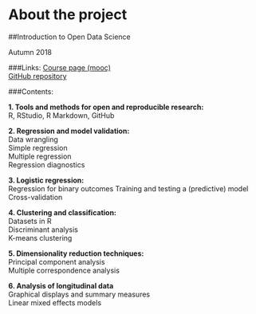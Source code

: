
# About the project


##Introduction to Open Data Science

Autumn 2018

###Links:
[Course page (mooc)](https://mooc.helsinki.fi/course/view.php?id=158#section-0)  
[GitHub repository](https://github.com/pioks/IODS-project)

###Contents:

**1. Tools and methods for open and reproducible research:**  
R, RStudio, R Markdown, GitHub  

**2. Regression and model validation:**  
Data wrangling  
Simple regression  
Multiple regression  
Regression diagnostics  

**3. Logistic regression:**  
Regression for binary outcomes 
Training and testing a (predictive) model  
Cross-validation  

**4. Clustering and classification:**  
Datasets in R  
Discriminant analysis  
K-means clustering  

**5. Dimensionality reduction techniques:**  
Principal component analysis  
Multiple correspondence analysis  

**6. Analysis of longitudinal data**  
Graphical displays and summary measures  
Linear mixed effects models  